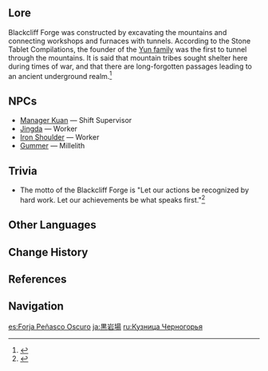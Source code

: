 {{Location Infobox
|image        = <gallery>
Blackcliff Forge.jpeg|In-game
Point of Interest Location Blackcliff Forge.png|Location
</gallery>
|type         = Point of Interest
|region       = Liyue
|area         = Sea of Clouds
|subarea      = Mt. Tianheng
}}
{{Location Intro|description=<p>{{If Self|Blackcliff Forge|It|The Blackcliff Forge}} is known for being the birthplace of the [[Blackcliff Series]] and [[Prototype Series]] weapons. [[White Tassel]]s are also produced here.</p>}}

==Lore==
Blackcliff Forge was constructed by excavating the mountains and connecting workshops and furnaces with tunnels. According to the Stone Tablet Compilations, the founder of the [[Yun Family|Yun family]] was the first to tunnel through the mountains. It is said that mountain tribes sought shelter here during times of war, and that there are long-forgotten passages leading to an ancient underground realm.<ref>{{Ref/Weapon|Cloudforged}}</ref>

==NPCs==
* [[Manager Kuan]] &mdash; Shift Supervisor
* [[Jingda]] &mdash; Worker
* [[Iron Shoulder]] &mdash; Worker
* [[Gummer]] &mdash; Millelith

==Trivia==
* The motto of the Blackcliff Forge is "Let our actions be recognized by hard work. Let our achievements be what speaks first."<ref>{{Ref/NPC|Manager Kuan}}</ref>

==Other Languages==
{{Other Languages
|en       = Blackcliff Forge
|zhs      = 黑岩厂
|zhs_rm   = Hēiyán-chǎng
|zht      = 黑岩廠
|zht_rm   = Hēiyán-chǎng
|zh_tl    = Black Rock Factory
|ja       = 黒岩場
|ja_rm    = Kokugan-jou<ref>{{Ref/VO|Zhongli|鍾離を知る・2|ja}}</ref>
|ja_tl    = Black Rock Place
|ko       = {{tt|흑암|黑岩}} {{tt|공장|工場}}
|ko_tl    = Black Rock Factory
|es       = Forja Peñasco Oscuro
|es_tl    = Dark Crag Forge
|fr       = Forge de Rochenoire
|fr_tl    = Blackrock Forge
|ru       = Кузница Черногорья
|ru_tl    = Black Mountain Forge
|th       = Blackcliff Forge
|vi       = {{tt|Hắc Nham Xưởng|黑岩廠}}
|vi_tl    = Black Rock Factory
|de       = Schwarzsteinschmiede
|de_tl    = Blackstone Smithy
|id       = Blackcliff Forge
|pt       = Fornalha do Penhasco Obscuro
|pt_tl    = Furnace of the Dark Crag
|tr       = Kara Kaya Demirci Ocağı
|tr_tl    = Black Rock Blacksmith
|it       = Fucina di Rupenera
|it_tl    = 
}}

==Change History==
{{Change History|1.0}}

==References==
{{Reflist}}

==Navigation==
{{PoI Navbox|Liyue}}

[[es:Forja Peñasco Oscuro]]
[[ja:黒岩場]]
[[ru:Кузница Черногорья]]